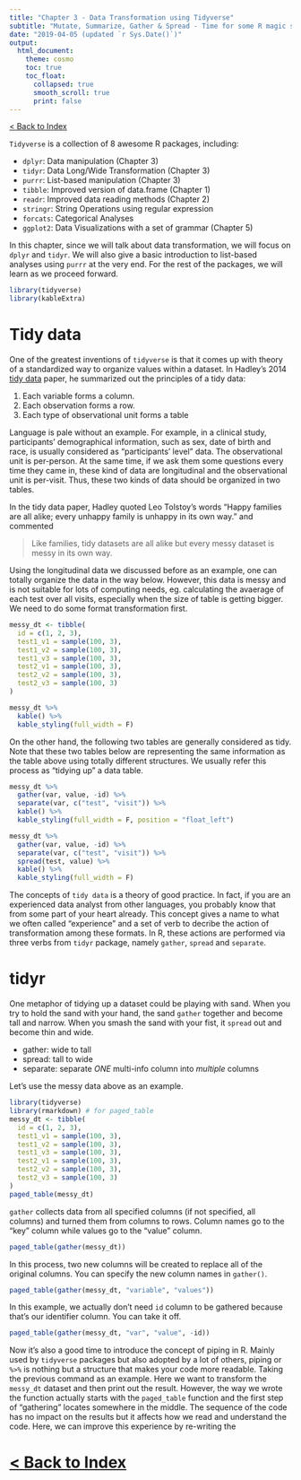 ```yaml
---
title: "Chapter 3 - Data Transformation using Tidyverse"
subtitle: "Mutate, Summarize, Gather & Spread - Time for some R magic spells"
date: "2019-04-05 (updated `r Sys.Date()`)"
output: 
  html_document:
    theme: cosmo
    toc: true
    toc_float:
      collapsed: true
      smooth_scroll: true
      print: false
---
```


[< Back to Index](/)

`Tidyverse` is a collection of 8 awesome R packages, including:

- `dplyr`: Data manipulation (Chapter 3)
- `tidyr`: Data Long/Wide Transformation (Chapter 3)
- `purrr`: List-based manipulation (Chapter 3)
- `tibble`: Improved version of data.frame (Chapter 1)
- `readr`: Improved data reading methods (Chapter 2)
- `stringr`: String Operations using regular expression
- `forcats`: Categorical Analyses
- `ggplot2`: Data Visualizations with a set of grammar (Chapter 5)

In this chapter, since we will talk about data transformation, we will focus on `dplyr` and `tidyr`. We will also give a basic introduction to list-based analyses using `purrr` at the very end. For the rest of the packages, we will learn as we proceed forward. 

```r
library(tidyverse)
library(kableExtra)
```

# Tidy data
One of the greatest inventions of `tidyverse` is that it comes up with theory of a standardized way to organize values within a dataset. In Hadley's 2014 [tidy data](https://www.jstatsoft.org/article/view/v059i10/v59i10.pdf) paper, he summarized out the principles of a tidy data:

1. Each variable forms a column.
2. Each observation forms a row.
3. Each type of observational unit forms a table

Language is pale without an example. For example, in a clinical study, participants' demographical information, such as sex, date of birth and race, is usually considered as "participants' level" data. The observational unit is per-person. At the same time, if we ask them some questions every time they came in, these kind of data are longitudinal and the observational unit is per-visit. Thus, these two kinds of data should be organized in two tables. 

In the tidy data paper, Hadley quoted Leo Tolstoy's words "Happy families are all alike; every unhappy family is unhappy in its own way." and commented

> Like families, tidy datasets are all alike but every messy dataset is messy in its own way.

Using the longitudinal data we discussed before as an example, one can totally organize the data in the way below. However, this data is messy and is not suitable for lots of computing needs, eg. calculating the avaerage of each test over all visits, especially when the size of table is getting bigger. We need to do some format transformation first. 

```r
messy_dt <- tibble(
  id = c(1, 2, 3),
  test1_v1 = sample(100, 3),
  test1_v2 = sample(100, 3),
  test1_v3 = sample(100, 3),
  test2_v1 = sample(100, 3),
  test2_v2 = sample(100, 3),
  test2_v3 = sample(100, 3)
) 

messy_dt %>%
  kable() %>%
  kable_styling(full_width = F)
```

On the other hand, the following two tables are generally considered as tidy. Note that these two tables below are representing the same information as the table above using totally different structures. We usually refer this process as "tidying up" a data table. 


```r
messy_dt %>%
  gather(var, value, -id) %>%
  separate(var, c("test", "visit")) %>%
  kable() %>%
  kable_styling(full_width = F, position = "float_left")
```

```r
messy_dt %>%
  gather(var, value, -id) %>%
  separate(var, c("test", "visit")) %>%
  spread(test, value) %>%
  kable() %>%
  kable_styling(full_width = F)
```

The concepts of `tidy data` is a theory of good practice. In fact, if you are an experienced data analyst from other languages, you probably know that from some part of your heart already. This concept gives a name to what we often called "experience"  and a set of verb to decribe the action of transformation among these formats. In R, these actions are performed via three verbs from `tidyr` package, namely `gather`, `spread` and `separate`. 



# tidyr
One metaphor of tidying up a dataset could be playing with sand. When you try to hold the sand with your hand, the sand `gather` together and become tall and narrow. When you smash the sand with your fist, it `spread` out and become thin and wide.

- gather: wide to tall
- spread: tall to wide
- separate: separate *ONE* multi-info column into *multiple* columns

Let's use the messy data above as an example. 
```r
library(tidyverse)
library(rmarkdown) # for paged_table
messy_dt <- tibble(
  id = c(1, 2, 3),
  test1_v1 = sample(100, 3),
  test1_v2 = sample(100, 3),
  test1_v3 = sample(100, 3),
  test2_v1 = sample(100, 3),
  test2_v2 = sample(100, 3),
  test2_v3 = sample(100, 3)
) 
paged_table(messy_dt)
```

`gather` collects data from all specified columns (if not specified, all columns) and turned them from columns to rows. Column names go to the "key" column while values go to the "value" column. 

```r
paged_table(gather(messy_dt))
```

In this process, two new columns will be created to replace all of the original columns. You can specify the new column names in `gather()`.

```r
paged_table(gather(messy_dt, "variable", "values"))
```

In this example, we actually don't need `id` column to be gathered because that's our identifier column. You can take it off.
```r
paged_table(gather(messy_dt, "var", "value", -id))
```

Now it's also a good time to introduce the concept of piping in R. Mainly used by `tidyverse` packages but also adopted by a lot of others, piping or `%>%` is nothing but a structure that makes your code more readable. Taking the previous command as an example. Here we want to transform the `messy_dt` dataset and then print out the result. However, the way we wrote the function actually starts with the `paged_table` function and the first step of "gathering" locates somewhere in the middle. The sequence of the code has no impact on the results but it affects how we read and understand the code. Here, we can improve this experience by re-writing the 

# [< Back to Index](/)
